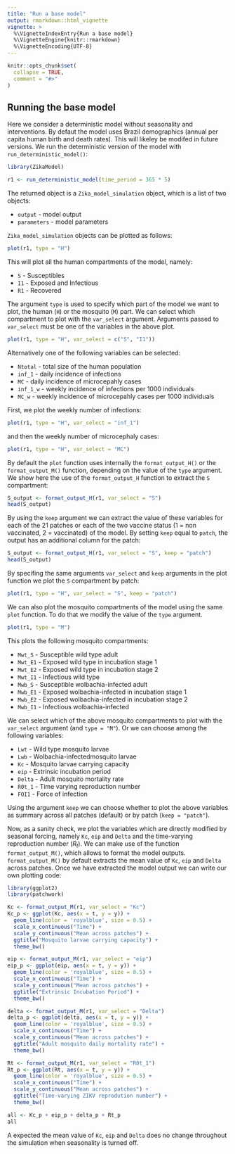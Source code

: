 ```yaml
---
title: "Run a base model"
output: rmarkdown::html_vignette
vignette: >
  %\VignetteIndexEntry{Run a base model}
  %\VignetteEngine{knitr::rmarkdown}
  %\VignetteEncoding{UTF-8}
---
```


```r
knitr::opts_chunk$set(
  collapse = TRUE,
  comment = "#>"
)
```

## Running the base model
Here we consider a deterministic model without seasonality and interventions. By defaut the model uses Brazil demographics (annual per capita human birth and death rates). This will likeley be modifed in future versions. We run the deterministic version of the model with `run_deterministic_model()`:

```r
library(ZikaModel)

r1 <- run_deterministic_model(time_period = 365 * 5)
```

The returned object is a `Zika_model_simulation` object, which is a list of two objects:

* `output` - model output
* `parameters` - model parameters

`Zika_model_simulation` objects can be plotted as follows:

```r
plot(r1, type = "H")
```

This will plot all the human compartments of the model, namely:

* `S` - Susceptibles 
* `I1` - Exposed and Infectious
* `R1` - Recovered

The argument `type` is used to specify which part of the model we want to plot, the human (`H`) or the mosquito (`M`) part. We can select which compartment to plot with the `var_select` argument. Arguments passed to `var_select` must be one of the variables in the above plot. 

```r
plot(r1, type = "H", var_select = c("S", "I1"))
```

Alternatively one of the following variables can be selected: 

* `Ntotal` - total size of the human population  
* `inf_1` - daily incidence of infections
* `MC` - daily incidence of microcepahly cases 
* `inf_1_w` - weekly incidence of infections per 1000 individuals 
* `MC_w` - weekly incidence of microcepahly cases per 1000 individuals

First, we plot the weekly number of infections:

```r
plot(r1, type = "H", var_select = "inf_1")
```

and then the weekly number of microcephaly cases: 

```r
plot(r1, type = "H", var_select = "MC")
```

By default the `plot` function uses internally the `format_output_H()` or the `format_output_M()` function, depending on the value of the `type` argument. We show here the use of the `format_output_H` function to extract the `S` compartment: 

```r
S_output <- format_output_H(r1, var_select = "S")
head(S_output)
```

By using the `keep` argument we can extract the value of these variables for each of the 21 patches or each of the two vaccine status (1 = non vaccinated, 2 = vaccinated) of the model. By setting `keep` equal to `patch`, the output has an additional column for the patch:

```r
S_output <- format_output_H(r1, var_select = "S", keep = "patch")
head(S_output)
```

By specifing the same arguments `var_select` and `keep` arguments in the plot function we plot the `S` compartment by patch:

```r
plot(r1, type = "H", var_select = "S", keep = "patch")
```

We can also plot the mosquito compartments of the model using the same `plot` function. To do that we modify the value of the `type` argument.

```r
plot(r1, type = "M")
```

This plots the following mosquito compartments:

* `Mwt_S` - Susceptible wild type adult 
* `Mwt_E1` - Exposed wild type in incubation stage 1
* `Mwt_E2` - Exposed wild type in incubation stage 2
* `Mwt_I1` - Infectious wild type
* `Mwb_S` - Susceptible wolbachia-infected adult 
* `Mwb_E1` - Exposed wolbachia-infected in incubation stage 1
* `Mwb_E2` - Exposed wolbachia-infected in incubation stage 2
* `Mwb_I1` - Infectious wolbachia-infected

We can select which of the above mosquito compartments to plot with the `var_select` argument (and `type = "M"`). Or we can choose among the following variables:

* `Lwt` - Wild type mosquito larvae   
* `Lwb` - Wolbachia-infectedmosquito larvae
* `Kc` - Mosquito larvae carrying capacity
* `eip` - Extrinsic incubation period 
* `Delta` - Adult mosquito mortality rate
* `R0t_1` - Time varying reproduction number
* `FOI1` - Force of infection

Using the argument `keep` we can choose whether to plot the above variables as summary across all patches (default) or by patch (`keep = "patch"`). 

Now, as a sanity check, we plot the variables which are directly modified by seasonal forcing, namely `Kc`, `eip` and `Delta` and the time-varying reproduction number ($R_t$). We can make use of the function `format_output_M()`, which allows to format the model outputs. `format_output_M()` by default extracts the mean value of `Kc`, `eip` and `Delta` across patches. Once we have extracted the model output we can write our own plotting code: 

```r
library(ggplot2)
library(patchwork)

Kc <- format_output_M(r1, var_select = "Kc")
Kc_p <- ggplot(Kc, aes(x = t, y = y)) +
  geom_line(color = 'royalblue', size = 0.5) +
  scale_x_continuous("Time") +
  scale_y_continuous("Mean across patches") +
  ggtitle("Mosquito larvae carrying capacity") +
  theme_bw()

eip <- format_output_M(r1, var_select = "eip")
eip_p <- ggplot(eip, aes(x = t, y = y)) +
  geom_line(color = 'royalblue', size = 0.5) +
  scale_x_continuous("Time") +
  scale_y_continuous("Mean across patches") +
  ggtitle("Extrinsic Incubation Period") +
  theme_bw()

delta <- format_output_M(r1, var_select = "Delta")  
delta_p <- ggplot(delta, aes(x = t, y = y)) +
  geom_line(color = 'royalblue', size = 0.5) +
  scale_x_continuous("Time") +
  scale_y_continuous("Mean across patches") +
  ggtitle("Adult mosquito daily mortality rate") +
  theme_bw()

Rt <- format_output_M(r1, var_select = "R0t_1")  
Rt_p <- ggplot(Rt, aes(x = t, y = y)) +
  geom_line(color = 'royalblue', size = 0.5) +
  scale_x_continuous("Time") +
  scale_y_continuous("Mean across patches") +
  ggtitle("Time-varying ZIKV reprodution number") +
  theme_bw()

all <- Kc_p + eip_p + delta_p + Rt_p
all
```
A expected the mean value of `Kc`, `eip` and `Delta` does no change throughout the simulation when seasonality is turned off.
